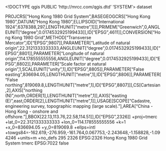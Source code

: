 <!DOCTYPE qgis PUBLIC 'http://mrcc.com/qgis.dtd' 'SYSTEM'>
<qgis version="3.30.2-'s-Hertogenbosch">
  <identifier></identifier>
  <parentidentifier></parentidentifier>
  <language></language>
  <type>dataset</type>
  <title></title>
  <abstract></abstract>
  <contact>
    <name></name>
    <organization></organization>
    <position></position>
    <voice></voice>
    <fax></fax>
    <email></email>
    <role></role>
  </contact>
  <links/>
  <dates/>
  <fees></fees>
  <encoding></encoding>
  <crs>
    <spatialrefsys nativeFormat="Wkt">
      <wkt>PROJCRS["Hong Kong 1980 Grid System",BASEGEOGCRS["Hong Kong 1980",DATUM["Hong Kong 1980",ELLIPSOID["International 1924",6378388,297,LENGTHUNIT["metre",1]]],PRIMEM["Greenwich",0,ANGLEUNIT["degree",0.0174532925199433]],ID["EPSG",4611]],CONVERSION["Hong Kong 1980 Grid",METHOD["Transverse Mercator",ID["EPSG",9807]],PARAMETER["Latitude of natural origin",22.3121333333333,ANGLEUNIT["degree",0.0174532925199433],ID["EPSG",8801]],PARAMETER["Longitude of natural origin",114.178555555556,ANGLEUNIT["degree",0.0174532925199433],ID["EPSG",8802]],PARAMETER["Scale factor at natural origin",1,SCALEUNIT["unity",1],ID["EPSG",8805]],PARAMETER["False easting",836694.05,LENGTHUNIT["metre",1],ID["EPSG",8806]],PARAMETER["False northing",819069.8,LENGTHUNIT["metre",1],ID["EPSG",8807]]],CS[Cartesian,2],AXIS["northing (N)",north,ORDER[1],LENGTHUNIT["metre",1]],AXIS["easting (E)",east,ORDER[2],LENGTHUNIT["metre",1]],USAGE[SCOPE["Cadastre, engineering survey, topographic mapping (large scale)."],AREA["China - Hong Kong - onshore and offshore."],BBOX[22.13,113.76,22.58,114.51]],ID["EPSG",2326]]</wkt>
      <proj4>+proj=tmerc +lat_0=22.3121333333333 +lon_0=114.178555555556 +k=1 +x_0=836694.05 +y_0=819069.8 +ellps=intl +towgs84=-162.619,-276.959,-161.764,0.067753,-2.243648,-1.158828,-1.094246 +units=m +no_defs</proj4>
      <srsid>295</srsid>
      <srid>2326</srid>
      <authid>EPSG:2326</authid>
      <description>Hong Kong 1980 Grid System</description>
      <projectionacronym>tmerc</projectionacronym>
      <ellipsoidacronym>EPSG:7022</ellipsoidacronym>
      <geographicflag>false</geographicflag>
    </spatialrefsys>
  </crs>
  <extent>
    <spatial minz="0" maxx="0" dimensions="2" minx="0" miny="0" maxz="0" crs="EPSG:2326" maxy="0"/>
    <temporal>
      <period>
        <start></start>
        <end></end>
      </period>
    </temporal>
  </extent>
</qgis>
